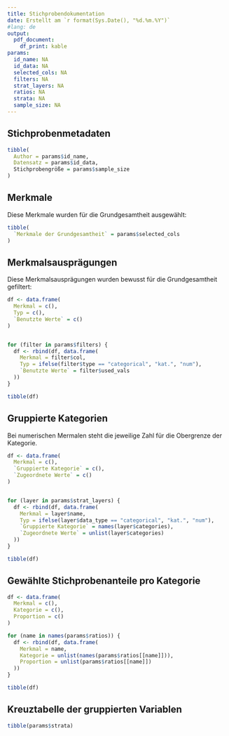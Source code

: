 ```yaml
---
title: Stichprobendokumentation
date: Erstellt am `r format(Sys.Date(), "%d.%m.%Y")`
#lang: de
output: 
  pdf_document:
    df_print: kable
params:
  id_name: NA
  id_data: NA
  selected_cols: NA
  filters: NA
  strat_layers: NA
  ratios: NA
  strata: NA
  sample_size: NA
---
```



## Stichprobenmetadaten
```r
tibble(
  Author = params$id_name,
  Datensatz = params$id_data,
  Stichprobengröße = params$sample_size
)
```
## Merkmale
Diese Merkmale wurden für die Grundgesamtheit ausgewählt:
```r
tibble(
  `Merkmale der Grundgesamtheit` = params$selected_cols
)
```
## Merkmalsausprägungen
Diese Merkmalsausprägungen wurden bewusst für die Grundgesamtheit gefiltert:
```r
df <- data.frame(
  Merkmal = c(),
  Typ = c(),
  `Benutzte Werte` = c()
)


for (filter in params$filters) {
  df <- rbind(df, data.frame(
    Merkmal = filter$col,
    Typ = ifelse(filter$type == "categorical", "kat.", "num"),
    `Benutzte Werte` = filter$used_vals
  ))
}

tibble(df)
```
## Gruppierte Kategorien
Bei numerischen Mermalen steht die jeweilige Zahl für die Obergrenze der Kategorie.
```r
df <- data.frame(
  Merkmal = c(),
  `Gruppierte Kategorie` = c(),
  `Zugeordnete Werte` = c()
)


for (layer in params$strat_layers) {
  df <- rbind(df, data.frame(
    Merkmal = layer$name,
    Typ = ifelse(layer$data_type == "categorical", "kat.", "num"),
    `Gruppierte Kategorie` = names(layer$categories),
    `Zugeordnete Werte` = unlist(layer$categories)
  ))
}

tibble(df)
```
## Gewählte Stichprobenanteile pro Kategorie
```r
df <- data.frame(
  Merkmal = c(),
  Kategorie = c(),
  Proportion = c()
)

for (name in names(params$ratios)) {
  df <- rbind(df, data.frame(
    Merkmal = name,
    Kategorie = unlist(names(params$ratios[[name]])),
    Proportion = unlist(params$ratios[[name]])
  ))
}

tibble(df)
```
## Kreuztabelle der gruppierten Variablen
```r
tibble(params$strata)
```